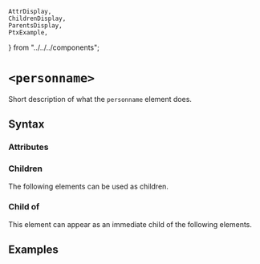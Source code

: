     AttrDisplay,
    ChildrenDisplay,
    ParentsDisplay,
    PtxExample,
} from "../../../components";

# `<personname>`

Short description of what the `personname` element does.

## Syntax

### Attributes

<AttrDisplay name="personname" />

### Children

The following elements can be used as children.

<ChildrenDisplay name="personname" />

### Child of

This element can appear as an immediate child of the following elements.

<ParentsDisplay name="personname" />

## Examples

    